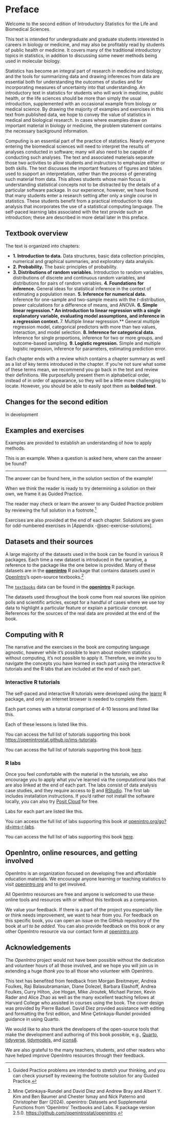# Preface {.unnumbered}

\vspace{-10mm}

Welcome to the second edition of Introductory Statistics for the Life and Biomedical Sciences.

This text is intended for undergraduate and graduate students interested in careers in biology or medicine, and may also be profitably read by students of public health or medicine.  It covers many of the traditional introductory topics in statistics, in addition to discussing some newer methods being used in molecular biology. 

Statistics has become an integral part of research in medicine and biology, and the tools for summarizing data and drawing inferences from data are essential both for understanding the outcomes of studies and for incorporating measures of uncertainty into that understanding.  An introductory text in statistics for students who will work in medicine, public health, or the life sciences should be more than simply the usual introduction, supplemented with an occasional example from biology or medical science. By drawing the majority of examples and exercises in this text from published data, we hope to convey the value of statistics in medical and biological research. In cases where examples draw on important material in biology or medicine, the problem statement contains the necessary background information. 

Computing is an essential part of the practice of statistics.  Nearly everyone entering the biomedical sciences will need to interpret the results of analyses conducted in software; many will also need to be capable of conducting such analyses. The text and associated materials separate those two activities to allow students and instructors to emphasize either or both skills. The text discusses the important features of figures and tables used to support an interpretation, rather than the process of generating such material from data. This allows students whose main focus is understanding statistical concepts not to be distracted by the details of a particular software package. In our experience, however, we have found that many students enter a research setting after only a single course in statistics. These students benefit from a practical introduction to data analysis that incorporates the use of a statistical computing language. The self-paced learning labs associated with the text provide such an introduction; these are described in more detail later in this preface. 

<!---
The datasets used in this book are available via the \textsf{R} \texttt{openintro} package available on CRAN\footnote{Diez DM, Barr CD, \c{C}etinkaya-Rundel M. 2012. \texttt{openintro}: OpenIntro data sets and supplement functions. \urlwofont{http://cran.r-project.org/web/packages/openintro}.}  and the \textsf{R} \texttt{oibiostat} package available via \href{https://github.com/OI-Biostat/oi_biostat_data}{GitHub}.

-->

## Textbook overview {.unnumbered .unlisted}

The text is organized into chapters:

- **1. Introduction to data.** Data structures, basic data collection principles, numerical and graphical summaries, and exploratory data analysis.
- **2. Probability.** The basic principles of probability.
- **3. Distributions of random variables.** Introduction to random variables, distributions of discrete and continuous random variables, and distributions for pairs of random variables.
**4. Foundations for inference.** General ideas for statistical inference in the context of estimating a population mean.
**5. Inference for numerical data.** Inference for one-sample and two-sample means with the $t$-distribution, power calculations for a difference of means, and ANOVA.
**6. Simple linear regression.* An introduction to linear regression with a single explanatory variable, evaluating model assumptions, and inference in a regression context.
**7. Multiple linear regression.** General multiple regression model, categorical predictors with more than two values, interaction, and model selection.
**8. Inference for categorical data.** Inference for single proportions, inference for two or more groups, and outcome-based sampling.
**9. Logistic regression.** Simple and multiple logistic regression, inference for parameters, estimating prediction error.



\clearpage

Each chapter ends with a review which contains a chapter summary as well as a list of key terms introduced in the chapter.
If you're not sure what some of these terms mean, we recommend you go back in the text and review their definitions.
We purposefully present them in alphabetical order, instead of in order of appearance, so they will be a little more challenging to locate.
However, you should be able to easily spot them as **bolded text**.

## Changes for the second edition {.unnumbered .unlisted}

In development


## Examples and exercises {.unnumbered .unlisted}

Examples are provided to establish an understanding of how to apply methods.

::: {.workedexample data-latex=""}
This is an example.
When a question is asked here, where can the answer be found?

------------------------------------------------------------------------

The answer can be found here, in the solution section of the example!
:::

When we think the reader is ready to try determining a solution on their own, we frame it as Guided Practice.

::: {.guidedpractice data-latex=""}
The reader may check or learn the answer to any Guided Practice problem by reviewing the full solution in a footnote.[^preface-1]
:::

[^preface-1]: Guided Practice problems are intended to stretch your thinking, and you can check yourself by reviewing the footnote solution for any Guided Practice.

Exercises are also provided at the end of each chapter.
Solutions are given for odd-numbered exercises in [Appendix -@sec-exercise-solutions].

\clearpage

## Datasets and their sources {.unnumbered .unlisted}

A large majority of the datasets used in the book can be found in various R packages.
Each time a new dataset is introduced in the narrative, a reference to the package like the one below is provided.
Many of these datasets are in the [**openintro**](http://openintrostat.github.io/openintro) R package that contains datasets used in [OpenIntro](https://www.openintro.org/)'s open-source textbooks.[^preface-2]

[^preface-2]: Mine Çetinkaya-Rundel and David Diez and Andrew Bray and Albert Y. Kim and Ben Baumer and Chester Ismay and Nick Paterno and Christopher Barr (2024).
    openintro: Datasets and Supplemental Functions from 'OpenIntro' Textbooks and Labs.
    R package version 2.5.0.
    <https://github.com/openintrostat/openintro>.

::: {.data data-latex=""}
The [`textbooks`](http://openintrostat.github.io/openintro/reference/textbooks.html) data can be found in the [**openintro**](http://openintrostat.github.io/openintro) R package.
:::

The datasets used throughout the book come from real sources like opinion polls and scientific articles, except for a handful of cases where we use toy data to highlight a particular feature or explain a particular concept.
References for the sources of the real data are provided at the end of the book.

## Computing with R {.unnumbered .unlisted}

The narrative and the exercises in the book are computing language agnostic, however while it's possible to learn about modern statistics without computing, it's not possible to apply it.
Therefore, we invite you to navigate the concepts you have learned in each part using the interactive R tutorials and the R labs that are included at the end of each part.

### Interactive R tutorials {.unnumbered .unlisted}

The self-paced and interactive R tutorials were developed using the [learnr](https://rstudio.github.io/learnr/index.html) R package, and only an internet browser is needed to complete them.

::: {.alltutorials data-latex=""}
Each part comes with a tutorial comprised of 4-10 lessons and listed like this.
:::

::: {.singletutorial data-latex=""}
Each of these lessons is listed like this.
:::

::: {.content-visible when-format="pdf"}
You can access the full list of tutorials supporting this book <https://openintrostat.github.io/ims-tutorials>.
:::

::: {.content-visible when-format="html"}
You can access the full list of tutorials supporting this book [here](https://openintrostat.github.io/ims-tutorials).
:::

### R labs {.unnumbered .unlisted}

Once you feel comfortable with the material in the tutorials, we also encourage you to apply what you've learned via the computational labs that are also linked at the end of each part.
The labs consist of data analysis case studies, and they require access to [R](https://cran.r-project.org/) and [RStudio](https://posit.co/products/open-source/rstudio/).
The first lab includes installation instructions.
If you'd rather not install the software locally, you can also try [Posit Cloud](https://posit.cloud/) for free.

::: {.singlelab data-latex=""}
Labs for each part are listed like this.
:::

::: {.content-hidden unless-format="pdf"}
You can access the full list of labs supporting this book at [openintro.org/go?id=ims-r-labs](https://www.openintro.org/go?id=ims-r-labs).
:::

::: {.content-visible when-format="html"}
You can access the full list of labs supporting this book [here](https://www.openintro.org/go?id=ims-r-labs).
:::

\clearpage

## OpenIntro, online resources, and getting involved {.unnumbered .unlisted}

OpenIntro is an organization focused on developing free and affordable education materials. We encourage anyone learning or teaching statistics to visit [openintro.org](http://www.openintro.org) and to get involved.

All OpenIntro resources are free and anyone is welcomed to use these online tools and resources with or without this textbook as a companion.

We value your feedback.
If there is a part of the project you especially like or think needs improvement, we want to hear from you.
For feedback on this specific book, you can open an issue on the GitHub repository of the book at *url to be added*.
You can also provide feedback on this book or any other OpenIntro resource via our contact form at [openintro.org](https://www.openintro.org/form/?f=contact). 

## Acknowledgements {.unnumbered .unlisted}

The *OpenIntro* project would not have been possible without the dedication and volunteer hours of all those involved, and we hope you will join us in extending a huge *thank you* to all those who volunteer with OpenIntro.

This text has benefited from feedback from Morgan Breitmeyer, Andrea Foulkes, Raji Balasubramanian, Diane Dolezel, Barbara Elashoff, Andrea Foulkes, Curry Hilton, Joe Hogan, Mike Jiroutek, Michael Parzen, Kevin Rader and Alice Zhao as well as the many excellent teaching fellows at Harvard College who assisted in courses using the book.  The cover design was provided by Pierre Baduel. David Diez provided assistance with editing and formatting the first edition, and Mine Çetinkaya-Rundel provided guidance in using Quarto.

We would like to also thank the developers of the open-source tools that make the development and authoring of this book possible, e.g., [Quarto](https://quarto.org/), [tidyverse](https://tidyverse.org/), [tidymodels](https://tidymodels.org/), and [icons8](http://icons8.com/).

We are also grateful to the many teachers, students, and other readers who have helped improve OpenIntro resources through their feedback.
